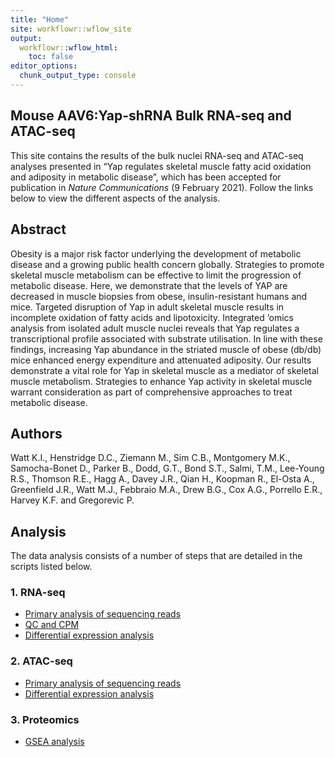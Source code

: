 ```yaml
---
title: "Home"
site: workflowr::wflow_site
output:
  workflowr::wflow_html:
    toc: false
editor_options:
  chunk_output_type: console
---
```


## Mouse AAV6:Yap-shRNA Bulk RNA-seq and ATAC-seq

This site contains the results of the bulk nuclei RNA-seq and ATAC-seq analyses presented in 
"Yap regulates skeletal muscle fatty acid oxidation and adiposity in metabolic disease", 
which has been accepted for publication in *Nature Communications* (9 February 2021). 
Follow the links below to view the different aspects of the analysis.

## Abstract

Obesity is a major risk factor underlying the development of metabolic disease and a growing public health concern globally. Strategies to promote skeletal muscle metabolism can be effective to limit the progression of metabolic disease. Here, we demonstrate that the levels of YAP are decreased in muscle biopsies from obese, insulin-resistant humans and mice. Targeted disruption of Yap in adult skeletal muscle results in incomplete oxidation of fatty acids and lipotoxicity. Integrated ‘omics analysis from isolated adult muscle nuclei reveals that Yap regulates a transcriptional profile associated with substrate utilisation. In line with these findings, increasing Yap abundance in the striated muscle of obese (db/db) mice enhanced energy expenditure and attenuated adiposity. Our results demonstrate a vital role for Yap in skeletal muscle as a mediator of skeletal muscle metabolism. Strategies to enhance Yap activity in skeletal muscle warrant consideration as part of comprehensive approaches to treat metabolic disease. 


## Authors

Watt K.I., Henstridge D.C., Ziemann M., Sim C.B., Montgomery M.K., Samocha-Bonet D., Parker B., Dodd, G.T., Bond S.T., Salmi, T.M., Lee-Young R.S., Thomson R.E., Hagg A., Davey J.R., Qian H., Koopman R., El-Osta A., Greenfield J.R., Watt M.J., Febbraio M.A., Drew B.G., Cox A.G., Porrello E.R., Harvey K.F. and Gregorevic P.

## Analysis

The data analysis consists of a number of steps that are detailed in the scripts 
listed below.


### 1. RNA-seq 

* [Primary analysis of sequencing reads](01.RNAseq_primary_analysis.html)
* [QC and CPM](02.RNAseq_QC_and_CPM.html)
* [Differential expression analysis](03.RNAseq_EdgeR_and_ScatterPlot.html)

### 2. ATAC-seq 

* [Primary analysis of sequencing reads](04.ATACseq_primary_analysis.html)
* [Differential expression analysis](05.ATACseq_EdgeR_and_ScatterPlot.html)

### 3. Proteomics

* [GSEA analysis](06.Proteomic_GSEA.html)
